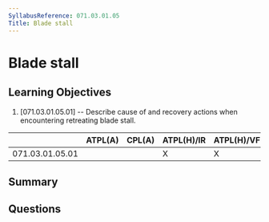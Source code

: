 ```yaml
---
SyllabusReference: 071.03.01.05
Title: Blade stall
---
```


# Blade stall

## Learning Objectives

1. [071.03.01.05.01] -- Describe cause of and recovery actions when encountering
   retreating blade stall.

|                 | ATPL(A) | CPL(A) | ATPL(H)/IR | ATPL(H)/VFR | CPL(H) | IR  | CBIR(A) |
| --------------- | ------- | ------ | ---------- | ----------- | ------ | --- | ------- |
| 071.03.01.05.01 |         |        | X          | X           | X      |     |         |

## Summary

## Questions
